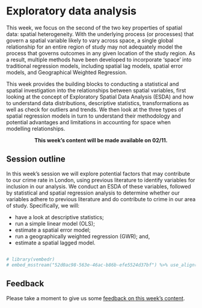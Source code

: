 # Exploratory data analysis

This week, we focus on the second of the two key properties of spatial data: spatial heterogeneity. With the underlying process (or processes) that govern a spatial variable likely to vary across space, a single global relationship for an entire region of study may not adequately model the process that governs outcomes in any given location of the study region. As a result, multiple methods have been developed to incorporate ‘space’ into traditional regression models, including spatial lag models, spatial error models, and Geographical Weighted Regression. 

This week provides the building blocks to conducting a statistical and spatial investigation into the relationships between spatial variables, first looking at the concept of Exploratory Spatial Data Analysis (ESDA) and how to understand data distributions, descriptive statistics, transformations as well as check for outliers and trends. We then look at the three types of spatial regression models in turn to understand their methodology and potential advantages and limitations in accounting for space when modelling relationships. 

<center>**This week's content will be made available on 02/11.**</center>

## Session outline
In this week's session we will explore potential factors that may contribute to our crime rate in London, using previous literature to identify variables for inclusion in our analysis. We conduct an ESDA of these variables, followed by statistical and spatial regression analysis to determine whether our variables adhere to previous literature and do contribute to crime in our area of study. Specifically, we will:

- have a look at descriptive statistics;
- run a simple linear model (OLS);
- estimate a spatial error model;
- run a geographically weighted regression (GWR); and,
- estimate a spatial lagged model.

##
```r
# library(vembedr)
# embed_msstream("52d0ac98-563e-46ac-b86b-efe5524d37bf") %>% use_align("center")
```

## Feedback
Please take a moment to give us some [feedback on this week's content](https://forms.gle/BYbZySVSHeoUEkJh9).
